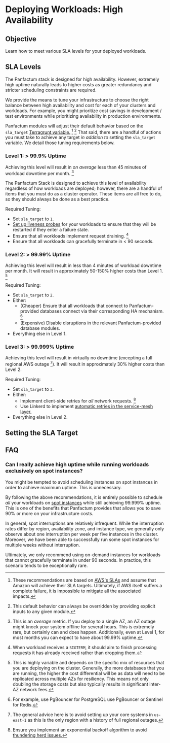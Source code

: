 # Deploying Workloads: High Availability

## Objective

Learn how to meet various SLA levels for your deployed workloads.

## SLA Levels

The Panfactum stack is designed for high availability. However, extremely high uptime
naturally leads to higher costs as greater redundancy and stricter scheduling constraints are required.

We provide the means to tune your infrastructure to choose the right balance between high availability
and cost for each of your clusters and workloads. For example, you might prioritize cost savings
in development / test environments while prioritizing availability in production environments.

Panfactum modules will adjust their default behavior based on the `sla_target` [Terragrunt variable.](/docs/main/reference/configuration/terragrunt-variables#metadata) [^1] [^80]
That said, there are a handful of actions you must take to achieve any target _in addition to_ setting the `sla_target` variable. We detail those tuning requirements below.

[^80]: This default behavior can always be overridden by providing explicit inputs to any given module.

[^1]: These recommendations are based on [AWS's SLAs](https://aws.amazon.com/compute/sla) and assume that
    Amazon will achieve their SLA targets. Ultimately, if AWS itself suffers a complete failure, it is impossible to mitigate all
    the associated impacts.

### Level 1: > 99.9% Uptime

Achieving this level will result in *on average* less than 45 minutes of workload downtime per month. [^7]

[^7]: This is an *average* metric. If you deploy to a single AZ, an AZ outage might knock your system offline for several
    hours. This is extremely rare, but certainly can and does happen. Additionally, even at Level 1, for most months you can expect to have
    about 99.99% uptime.

The Panfactum Stack
is designed to achieve this level of availability regardless of how workloads are deployed; however,
there are a handful of items that you must do as a cluster operator. These items are all free to do, so they should
always be done as a best practice.

Required Tuning:

* Set `sla_target` to `1`.
* [Set up liveness probes](/docs/main/guides/deploying-workloads/basics#liveness-and-readiness-probes) for your workloads to ensure that they will be restarted if they enter a failure state.
* Ensure that all workloads implement request draining. [^3]
* Ensure that all workloads can gracefully terminate in \< 90 seconds.

[^3]: When workload receives a `SIGTERM`, it should aim to finish processing requests it has already received rather
    than dropping them.

### Level 2: > 99.99% Uptime

Achieving this level will result in less than 4 minutes of workload downtime per month. It
will result in approximately 50-150% higher costs than Level 1. [^2]

[^2]: This is highly variable and depends on the specific mix of resources that you are deploying on the cluster. Generally,
    the more databases that you are running, the higher the cost differential will be as data will need to be replicated
    across multiple AZs for resiliency. This means not only doubling the storage costs but also typically results in
    significant inter-AZ network fees.

Required Tuning:

* Set `sla_target` to `2`.
* Either:
    * (Cheaper) Ensure that all workloads that connect to Panfactum-provided databases connect via their corresponding HA mechanism. [^60]
    * (Expensive) Disable disruptions in the relevant Panfactum-provided database modules.
* Everything else in Level 1.

[^60]: For example, use PgBouncer for PostgreSQL use PgBouncer or Sentinel for Redis.

### Level 3: > 99.999% Uptime

Achieving this level will result in virtually no downtime (excepting a full regional AWS outage [^4]). It will result in approximately 30% higher costs than Level 2.

[^4]: The general advice here is to avoid setting up your core systems in `us-east-1` as this is the only region with a history
    of full regional outages.

Required Tuning:

* Set `sla_target` to `3`.
* Either:
    * Implement client-side retries for *all* network requests. [^5]
    * Use Linkerd to implement [automatic retries in the service-mesh layer.](https://linkerd.io/2-edge/features/retries-and-timeouts/)
* Everything else in Level 2.

[^5]: Ensure you implement an exponential backoff algorithm to avoid [thundering herd issues.](https://en.wikipedia.org/wiki/Thundering_herd_problem)

## Setting the SLA Target



## FAQ

### Can I really achieve high uptime while running workloads exclusively on spot instances?

You might be tempted to avoid scheduling instances on spot instances in order to achieve maximum uptime. This is unnecessary.

By following the above recommendations, it is entirely possible to schedule *all* your workloads on [spot instances](https://aws.amazon.com/ec2/spot/)
while still achieving 99.999% uptime. This is one of the benefits that Panfactum provides that allows you to save 90% or more on your infrastructure
costs.

In general, spot interruptions are relatively infrequent. While the interruption rates differ by region, availability zone,
and instance type, we generally only observe about one interruption per week per five instances in the cluster. Moreover,
we have been able to successfully run some spot instances for multiple weeks without interruption.

Ultimately, we only recommend using on-demand instances for workloads that cannot gracefully terminate in under 90 seconds. In practice,
this scenario tends to be exceptionally rare.
